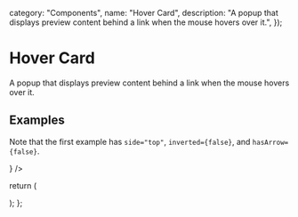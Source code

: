 

  category: "Components",
  name: "Hover Card",
  description: "A popup that displays preview content behind a link when the mouse hovers over it.",
});

# Hover Card

A popup that displays preview content behind a link when the mouse hovers over it.

## Examples

Note that the first example has `side="top"`, `inverted={false}`, and `hasArrow={false}`.

<DesignComponentsDisplay className="grid-flow-col">
  <FiveoutofnineHoverCard
    trigger={
      <Link
        className="text-sm font-medium text-gray-12 no-underline hover:underline"
        href="https://x.com/fiveoutofnine"
        target="_blank"
        rel="noreferrer noopener"
        children="@fiveoutofnine"
      />
    }
  />
  <LinkPreview
    className="text-sm font-medium text-gray-12 no-underline hover:underline"
    href="https://curta.wtf"
    src="/static/curta-wtf-preview.webp"
    target="_blank"
    rel="noreferrer noopener"
    children="Curta"
  />
</DesignComponentsDisplay>

  return (
    <HoverCard
      className="flex flex-col p-4 w-64 rounded-2xl"
      side="top"
      trigger={trigger}
      inverted={false}
      hasArrow={false}
    >
      <a
        className="w-fit border border-gray-7 hover:border-gray-8 transition-colors rounded-full"
        href="https://twitter.com/fiveoutofnine"
        target="_blank"
        rel="noreferrer noopener"
      >
        <FiveoutofnineAvatar className='border-none' size={56} />
      </a>
      <a
        className="mt-2 leading-5 text-base font-medium text-gray-12 no-underline hover:underline"
        href="https://x.com/fiveoutofnine"
        target="_blank"
        rel="noreferrer noopener"
        children="⁵⁄₉"
      />
      <div className="text-sm leading-4 text-gray-11" children="@fiveoutofnine" />
      <div className="my-2 text-sm text-gray-12 leading-normal" children="five divided by nine" />
      <div className="flex gap-3">
        <a
          className="text-sm font-normal text-gray-11 no-underline hover:underline"
          href="https://x.com/fiveoutofnine/following"
          target="_blank"
          rel="noreferrer noopener"
        >
          <span className="font-medium text-gray-12" children="555 " />
          <span children="Following" />
        </a>
        <a
          className="text-sm font-normal text-gray-11 no-underline hover:underline"
          href="https://x.com/fiveoutofnine/followers"
          target="_blank"
          rel="noreferrer noopener"
        >
          <span className="font-medium text-gray-12" children="5,555 " />
          <span children="Followers" />
        </a>
      </div>
    </HoverCard>
  );
};
